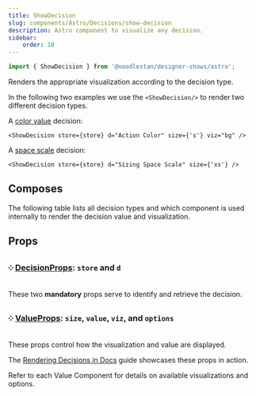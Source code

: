 ```yaml
---
title: ShowDecision
slug: components/Astro/Decisions/show-decision
description: Astro component to visualize any decision.
sidebar:
    order: 10
---
```





```ts
import { ShowDecision } from '@noodlestan/designer-shows/astro';
```

Renders the appropriate visualization according to the decision type.

In the following two examples we use the `<ShowDecision/>` to render two different
decision types.

A [color value](/decision-models/color-value) decision:

```mdx
<ShowDecision store={store} d="Action Color" size={'s'} viz="bg" />
```

<FlexStack vpad>
    <ShowDecision store={store} d="Action Color" size={'s'} viz="bg" />
</FlexStack>

A [space scale](/decision-models/space-scale) decision:

```mdx
<ShowDecision store={store} d="Sizing Space Scale" size={'xs'} />
```

<FlexStack vpad>
    <ShowDecision store={store} d="Sizing Space Scale" size={'xs'} />
</FlexStack>

## Composes

The following table lists all decision types and which component
is used internally to render the decision value and visualization.

<TableDecisionComponents />

## Props

### ༶ [DecisionProps](/components/Astro/Props): `store` and `d`

These two **mandatory** props serve to identify and retrieve the decision.

### ༶ [ValueProps](/components/Astro/Props#valueprops): `size`, `value`, `viz`, and `options`

These props control how the visualization and value are displayed.

The [Rendering Decisions in Docs](/guides/documenting-design-decisions-with-astro-and-mdx/) guide
showcases these props in action.

Refer to each Value Component for details on available visualizations and options.
